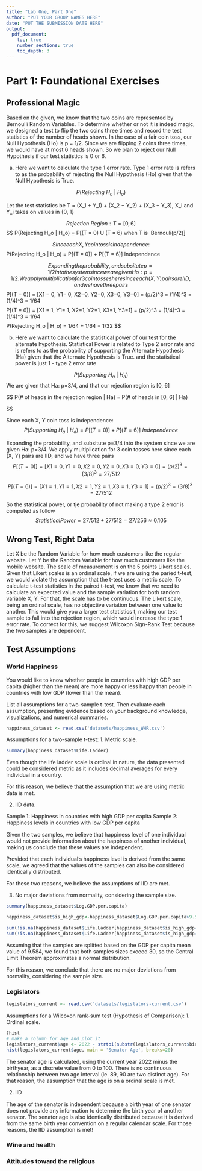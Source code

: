 ```yaml
---
title: "Lab One, Part One"
author: "PUT YOUR GROUP NAMES HERE"
date: "PUT THE SUBMISSION DATE HERE"
output:
  pdf_document:
    toc: true
    number_sections: true
    toc_depth: 3
---
```


# Part 1: Foundational Exercises
## Professional Magic

Based on the given, we know that the two coins are represented by Bernoulli Random Variables. To determine whether or not it is indeed magic, we designed a test to flip the two coins three times and record the test statistics of the number of heads shown. In the case of a fair coin toss, our Null Hypothesis (Ho) is p = 1/2. Since we are flipping 2 coins three times, we would have at most 6 heads shown. So we plan to reject our Null Hypothesis if our test statistics is 0 or 6.

a. Here we want to calculate the type 1 error rate. Type 1 error rate is refers to as the probability of rejecting the Null Hypothesis (Ho) given that the Null Hypothesis is True.

$$
  P(Rejecting\ H_o\ |\ H_o)
$$

Let the test statistics be T = (X_1 + Y_1) + (X_2 + Y_2) + (X_3 + Y_3), X_i and Y_i takes on values in {0, 1}

$$
  Rejection\ Region: T = [0, 6]
$$
$$
  P(Rejecting\ H_o\ |\ H_o) = P[(T = 0)\ U\ (T = 6)\ when\ T\ is \ Bernouli(p/2)]
  
$$
Since each X, Y coin toss is independence:
$$
  P(Rejecting\ H_o\ |\ H_o) = P[(T = 0)] + P[(T = 6)]\ Independence
  
$$
Expanding the probability, and subsitute p=1/2 into the system since we are given Ho: p=1/2. We apply multiplication for 3 coin tosses here since each (X, Y) pairs are IID, and we have three pairs
$$
  P[(T = 0)] = [X1 = 0, Y1= 0, X2=0, Y2=0, X3=0, Y3=0] = (p/2)^3 = (1/4)^3 = (1/4)^3 = 1/64
$$
$$
  P[(T = 6)] = [X1 = 1, Y1= 1, X2=1, Y2=1, X3=1, Y3=1] = (p/2)^3 = (1/4)^3 = (1/4)^3 = 1/64
$$
$$
  P(Rejecting\ H_o\ |\ H_o) = 1/64 + 1/64 = 1/32 
$$

b. Here we want to calculate the statistical power of our test for the alternate hypothesis. Statistical Power is related to Type 2 error rate and is refers to as the probability of supporting the Alternate Hypothesis (Ha) given that the Alternate Hypothesis is True. and the statistical power is just 1 - type 2 error rate

$$
  P(Supporting\ H_a\ |\ H_a)
$$
We are given that Ha: p=3/4, and that our rejection region is [0, 6]


$$
  P(# of heads in the rejection region | Ha) = P(# of  heads in [0, 6] | Ha)

$$


Since each X, Y coin toss is independence:
$$
  P(Supporting\ H_a\ |\ H_a) = P[(T = 0)] + P[(T = 6)]\ Independence
$$


Expanding the probability, and subsitute p=3/4 into the system since we are given Ha: p=3/4. We apply multiplication for 3 coin tosses here since each (X, Y) pairs are IID, and we have three pairs
$$
  P[(T = 0)] = [X1 = 0, Y1= 0, X2=0, Y2=0, X3=0, Y3=0] = (p/2)^3 = (3/8)^3 = 27/512
$$


$$
  P[(T = 6)] = [X1 = 1, Y1= 1, X2=1, Y2=1, X3=1, Y3=1] = (p/2)^3 = (3/8)^3  = 27/512
$$



So the statistical power, or tje probability of not making a type 2 error is computed as follow
$$
  Statistical Power = 27/512 + 27/512 = 27/256 \approx 0.105
$$


\newpage
## Wrong Test, Right Data
Let X be the Random Variable for how much customers like the regular website. Let Y be the Random Variable for how much customers like the mobile website. The scale of measurement is on the 5 points Likert scales. Given that Likert scales is an ordinal scale, if we are using the paried t-test, we would violate the assumption that the t-test uses a metric scale. To calculate t-test statistics in the paired t-test, we know that we need to calculate an expected value and the sample variation for both random variable X, Y. For that, the scale has to be continuous. The Likert scale, being an ordinal scale, has no objective variation between one value to another. This would give you a larger test statistics t, making our test sample to fall into the rejection region, which would increase the type 1 error rate. To correct for this, we suggest Wilcoxon Sign-Rank Test because the two samples are dependent.


\newpage
## Test Assumptions

### World Happiness

You would like to know whether people in countries with high GDP per capita (higher than the mean) are more happy or less happy than people in countries with low GDP (lower than the mean).

List all assumptions for a two-sample t-test. Then evaluate each assumption, presenting evidence based on your background knowledge, visualizations, and numerical summaries.

```r
happiness_dataset <- read.csv('datasets/happiness_WHR.csv')

```

Assumptions for a two-sample t-test:
1.	Metric scale.

```r
summary(happiness_dataset$Life.Ladder)

```
Even though the life ladder scale is ordinal in nature, the data presented could be considered metric as it includes decimal averages for every individual in a country.

For this reason, we believe that the assumption that we are using metric data is met.

2.	IID data.

Sample 1: Happiness in countries with high GDP per capita
Sample 2: Happiness levels in countries with low GDP per capita

Given the two samples, we believe that happiness level of one individual would not provide information about the happiness of another individual, making us conclude that these values are independent. 

Provided that each individual's happiness level is derived from the same scale, we agreed that the values of the samples can also be considered identically distributed.

For these two reasons, we believe the assumptions of IID are met.


3.	No major deviations from normality, considering the sample size.

```R

summary(happiness_dataset$Log.GDP.per.capita)

happiness_dataset$is_high_gdp<-happiness_dataset$Log.GDP.per.capita>9.584

sum(!is.na(happiness_dataset$Life.Ladder[happiness_dataset$is_high_gdp==T]))
sum(!is.na(happiness_dataset$Life.Ladder[happiness_dataset$is_high_gdp==F]))


```
Assuming that the samples are splitted based on the GDP per capita mean value of 9.584, we found that both samples sizes exceed 30, so the Central Limit Theorem approximates a normal distribution.

For this reason, we conclude that there are no major deviations from normality, considering the sample size.

### Legislators

```R

legislators_current <- read.csv('datasets/legislators-current.csv')

```

Assumptions for a Wilcoxon rank-sum test (Hypothesis of Comparison):
1.	Ordinal scale.

```R
?hist
# make a column for age and plot it
legislators_current$age <- 2022 - strtoi(substr(legislators_current$birthday, 1, 4))
hist(legislators_current$age, main = 'Senator Age', breaks=20)

```
The senator age is calculated, using the current year 2022 minus the birthyear, as a discrete value from 0 to 100. There is no continuous relationship between two age interval (ie. 89, 90 are two distinct age). For that reason, the assumption that the age is on a ordinal scale is met.


2.  IID

The age of the senator is independent because a birth year of one senator does not provide any information to determine the birth year of another senator. The senator age is also identically distributed because it is derived from the same birth year convention on a regular calendar scale. For those reasons, the IID assumption is met!


### Wine and health

### Attitudes toward the religious

